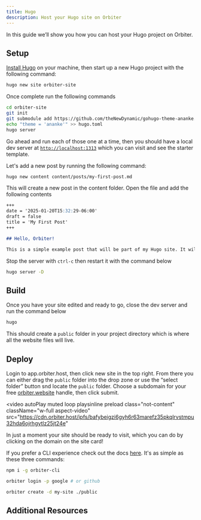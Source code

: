```yaml
---
title: Hugo
description: Host your Hugo site on Orbiter
---
```



In this guide we’ll show you how you can host your Hugo project on Orbiter.

## Setup

[Install Hugo](https://gohugo.io/installation/macos/) on your machine, then start up a new Hugo project with the following command:

```bash
hugo new site orbiter-site
```

Once complete run the following commands

```bash
cd orbiter-site
git init
git submodule add https://github.com/theNewDynamic/gohugo-theme-ananke.git themes/ananke
echo "theme = 'ananke'" >> hugo.toml
hugo server
```

Go ahead and run each of those one at a time, then you should have a local dev server at [`http://localhost:1313`](http://localhost:1313) which you can visit and see the starter template.

Let's add a new post by running the following command:

```bash
hugo new content content/posts/my-first-post.md
```

This will create a new post in the content folder. Open the file and add the following contents

```markdown
+++
date = '2025-01-20T15:32:29-06:00'
draft = false
title = 'My First Post'
+++

## Hello, Orbiter!

This is a simple example post that will be part of my Hugo site. It will be hosted on [Orbiter](<https://orbiter.host>).
```

Stop the server with `ctrl-c` then restart it with the command below

```bash
hugo server -D
```

## Build

Once you have your site edited and ready to go, close the dev server and run the command below

```bash
hugo
```

This should create a `public` folder in your project directory which is where all the website files will live.

## Deploy

Login to app.orbiter.host, then click new site in the top right. From there you can either drag the `public` folder into the drop zone or use the “select folder” button snd locate the `public` folder. Choose a subdomain for your free [orbiter.website](http://orbiter.website) handle, then click submit.

<video
  autoPlay
  muted
  loop
  playsinline
  preload
  class="not-content"
  className="w-full aspect-video"
  src="https://cdn.orbiter.host/ipfs/bafybeigzi6gyh6r63marefz35pkqlrvstmpu32hda6ojrhgytlz25jt24e"
></video>

In just a moment your site should be ready to visit, which you can do by clicking on the domain on the site card!

If you prefer a CLI experience check out the docs [here](/cli). It's as simple as these three commands:

```bash
npm i -g orbiter-cli

orbiter login -p google # or github

orbiter create -d my-site ./public
```

## Additional Resources

<CardGrid>

<LinkCard
  title="More Features"
  href="https://orbiter.host/pricing"
  description="Check out what you can unlock with our affordable pricing plans"
/>
<LinkCard
  title="What is Orbiter?"
  href="/what-is-orbiter"
  description="See what powers Orbiter behind the scenes"
/>
<LinkCard
  title="Orbiter Blog"
  href="https://orbiter.host/blog"
  description="Check out some of our tutorials and musing about bringing fun back to the web"
/>
<LinkCard
  title="Orbiter CLI"
  href="/cli"
  description="Supercharge your site management speeds with our CLI"
/>

</CardGrid>
